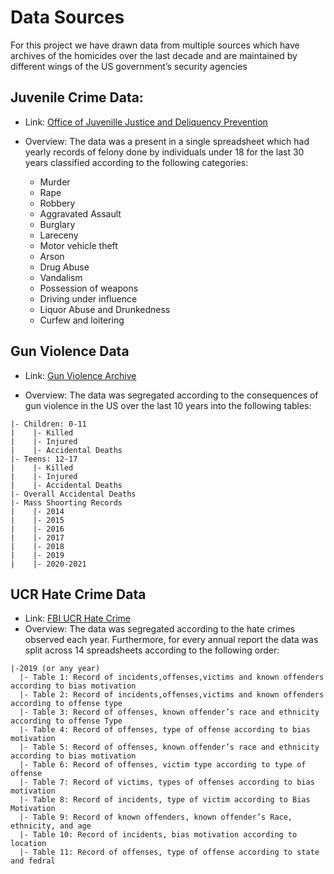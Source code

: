 # Data Sources

For this project we have drawn data from multiple sources which have archives of the homicides over the last decade and are maintained by different wings of the US government's security agencies

## Juvenile Crime Data:

- Link: [Office of Juvenille Justice and Deliquency Prevention](https://www.ojjdp.gov/ojstatbb/crime/jar.asp)

- Overview: The data was a present in a single spreadsheet which had yearly records of felony done by individuals under 18 for the last 30 years classified according to the following categories:
  - Murder
  - Rape
  - Robbery
  - Aggravated Assault
  - Burglary
  - Lareceny
  - Motor vehicle theft
  - Arson
  - Drug Abuse
  - Vandalism
  - Possession of weapons
  - Driving under influence
  - Liquor Abuse and Drunkedness
  - Curfew and loitering

## Gun Violence Data

- Link: [Gun Violence Archive](https://www.gunviolencearchive.org/reports)

- Overview: The data was segregated according to the consequences of gun violence in the US over the last 10 years into the following tables:

```
|- Children: 0-11
|    |- Killed
|    |- Injured
|    |- Accidental Deaths
|- Teens: 12-17
|    |- Killed
|    |- Injured
|    |- Accidental Deaths
|- Overall Accidental Deaths
|- Mass Shoorting Records
|    |- 2014
|    |- 2015
|    |- 2016
|    |- 2017
|    |- 2018
|    |- 2019
|    |- 2020-2021
```

## UCR Hate Crime Data

- Link: [FBI UCR Hate Crime](https://ucr.fbi.gov/hate-crime)
- Overview: The data was segregated according to the hate crimes observed each year. Furthermore, for every annual report the data was split across 14 spreadsheets according to the following order:

```
|-2019 (or any year)
  |- Table 1: Record of incidents,offenses,victims and known offenders according to bias motivation
  |- Table 2: Record of incidents,offenses,victims and known offenders according to offense type
  |- Table 3: Record of offenses, known offender’s race and ethnicity according to offense Type
  |- Table 4: Record of offenses, type of offense according to bias motivation
  |- Table 5: Record of offenses, known offender’s race and ethnicity according to bias motivation
  |- Table 6: Record of offenses, victim type according to type of offense
  |- Table 7: Record of victims, types of offenses according to bias motivation
  |- Table 8: Record of incidents, type of victim according to Bias Motivation
  |- Table 9: Record of known offenders, known offender’s Race, ethnicity, and age
  |- Table 10: Record of incidents, bias motivation according to location
  |- Table 11: Record of offenses, type of offense according to state and fedral
```
